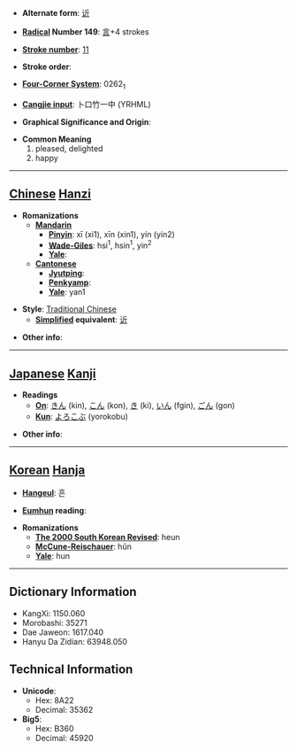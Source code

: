 * '''Alternate form''': [[䜣]]

* '''[[Wiktionary:Chinese radical index| Radical]] Number 149''': [[Wiktionary:Chinese radical index 言|言]]+4 strokes

* '''[[Wiktionary:Chinese total strokes index|Stroke number]]''': [[Wiktionary:Chinese total strokes index 11|11]]

* '''Stroke order''': 

* '''[[Wiktionary:Chinese four corner index|Four-Corner System]]''': 0262<sub>1</sub>

* '''[[Wiktionary:Chinese Cangjie index|Cangjie input]]''': 卜口竹一中 (YRHML)

* '''Graphical Significance and Origin''': 

* '''Common Meaning'''
*#pleased, delighted
*# happy


----

== [[Chinese]] [[Hanzi]] ==

* '''Romanizations'''
** '''[[Mandarin]]'''
*** '''[[Pinyin]]''': xī (xi1), xīn (xin1), yín (yin2)
*** '''[[Wade-Giles]]''': hsi<sup>1</sup>, hsin<sup>1</sup>, yin<sup>2</sup>
*** '''[[Yale]]''': 
** '''[[Cantonese]]'''
*** '''[[Jyutping]]''':
*** '''[[Penkyamp]]''': 
*** '''[[Yale]]''': yan1

* '''Style''': [[Traditional Chinese]] 
** '''[[Simplified Chinese|Simplified]] equivalent''': [[䜣]]

* '''Other info''': 

----

== [[Japanese]] [[Kanji]] ==

* '''Readings'''
** '''[[On]]''': [[きん]] (kin), [[こん]] (kon), [[き]] (ki), [[いん]] (fgin), [[ごん]] (gon)
** '''[[Kun]]''': [[よろこぶ]] (yorokobu)

* '''Other info''':  

----

== [[Korean]] [[Hanja]] ==

* '''[[Hangeul]]''': 흔

* '''[[Eumhun]] reading''': 

* '''Romanizations'''
** '''[[The 2000 South Korean Revised Romanization|The 2000 South Korean Revised]]''': heun
** '''[[McCune-Reischauer]]''': hŭn
** '''[[Yale]]''': hun

----

== Dictionary Information ==

* KangXi: 1150.060
* Morobashi: 35271
* Dae Jaweon: 1617.040
* Hanyu Da Zidian: 63948.050

== Technical Information ==

* '''Unicode''':
** Hex: 8A22
** Decimal: 35362
* '''Big5''':
** Hex: B360
** Decimal: 45920
